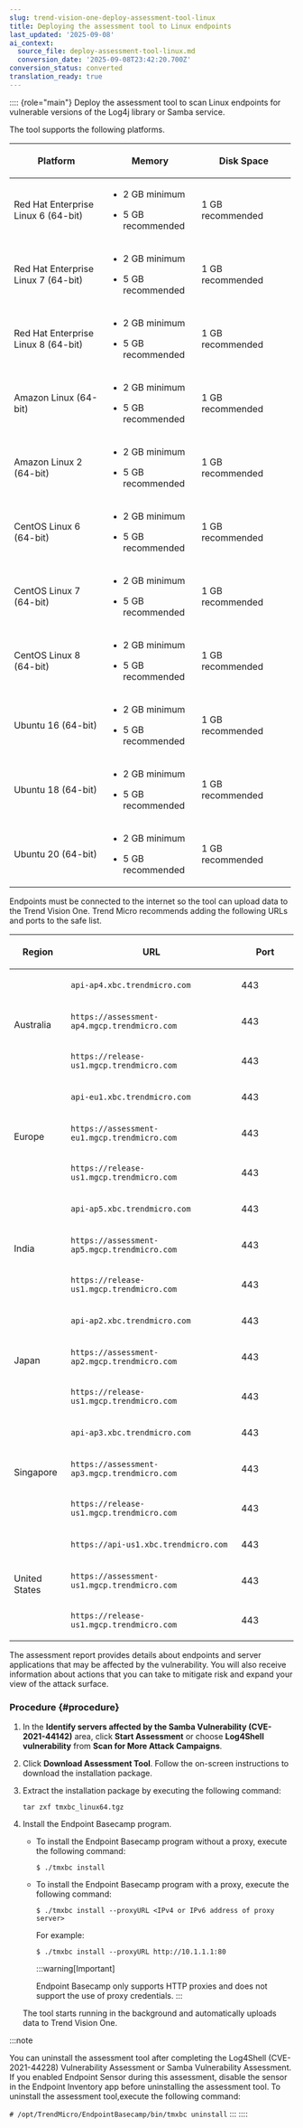 ```yaml
---
slug: trend-vision-one-deploy-assessment-tool-linux
title: Deploying the assessment tool to Linux endpoints
last_updated: '2025-09-08'
ai_context:
  source_file: deploy-assessment-tool-linux.md
  conversion_date: '2025-09-08T23:42:20.700Z'
conversion_status: converted
translation_ready: true
---
```


:::: {role="main"}
Deploy the assessment tool to scan Linux endpoints for vulnerable versions of the Log4j library or Samba service.

The tool supports the following platforms.

<table style="width:99%;">
<colgroup>
<col style="width: 33%" />
<col style="width: 33%" />
<col style="width: 33%" />
</colgroup>
<thead>
<tr>
<th><p>Platform</p></th>
<th><p>Memory</p></th>
<th><p>Disk Space</p></th>
</tr>
</thead>
<tbody>
<tr>
<td><p>Red Hat Enterprise Linux 6 (64-bit)</p></td>
<td><ul>
<li><p>2 GB minimum</p></li>
<li><p>5 GB recommended</p></li>
</ul></td>
<td><p>1 GB recommended</p></td>
</tr>
<tr>
<td><p>Red Hat Enterprise Linux 7 (64-bit)</p></td>
<td><ul>
<li><p>2 GB minimum</p></li>
<li><p>5 GB recommended</p></li>
</ul></td>
<td><p>1 GB recommended</p></td>
</tr>
<tr>
<td><p>Red Hat Enterprise Linux 8 (64-bit)</p></td>
<td><ul>
<li><p>2 GB minimum</p></li>
<li><p>5 GB recommended</p></li>
</ul></td>
<td><p>1 GB recommended</p></td>
</tr>
<tr>
<td><p>Amazon Linux (64-bit)</p></td>
<td><ul>
<li><p>2 GB minimum</p></li>
<li><p>5 GB recommended</p></li>
</ul></td>
<td><p>1 GB recommended</p></td>
</tr>
<tr>
<td><p>Amazon Linux 2 (64-bit)</p></td>
<td><ul>
<li><p>2 GB minimum</p></li>
<li><p>5 GB recommended</p></li>
</ul></td>
<td><p>1 GB recommended</p></td>
</tr>
<tr>
<td><p>CentOS Linux 6 (64-bit)</p></td>
<td><ul>
<li><p>2 GB minimum</p></li>
<li><p>5 GB recommended</p></li>
</ul></td>
<td><p>1 GB recommended</p></td>
</tr>
<tr>
<td><p>CentOS Linux 7 (64-bit)</p></td>
<td><ul>
<li><p>2 GB minimum</p></li>
<li><p>5 GB recommended</p></li>
</ul></td>
<td><p>1 GB recommended</p></td>
</tr>
<tr>
<td><p>CentOS Linux 8 (64-bit)</p></td>
<td><ul>
<li><p>2 GB minimum</p></li>
<li><p>5 GB recommended</p></li>
</ul></td>
<td><p>1 GB recommended</p></td>
</tr>
<tr>
<td><p>Ubuntu 16 (64-bit)</p></td>
<td><ul>
<li><p>2 GB minimum</p></li>
<li><p>5 GB recommended</p></li>
</ul></td>
<td><p>1 GB recommended</p></td>
</tr>
<tr>
<td><p>Ubuntu 18 (64-bit)</p></td>
<td><ul>
<li><p>2 GB minimum</p></li>
<li><p>5 GB recommended</p></li>
</ul></td>
<td><p>1 GB recommended</p></td>
</tr>
<tr>
<td><p>Ubuntu 20 (64-bit)</p></td>
<td><ul>
<li><p>2 GB minimum</p></li>
<li><p>5 GB recommended</p></li>
</ul></td>
<td><p>1 GB recommended</p></td>
</tr>
</tbody>
</table>

Endpoints must be connected to the internet so the tool can upload data to the Trend Vision One. Trend Micro recommends adding the following URLs and ports to the safe list.

<table>
<colgroup>
<col style="width: 20%" />
<col style="width: 60%" />
<col style="width: 20%" />
</colgroup>
<thead>
<tr>
<th><p>Region</p></th>
<th><p>URL</p></th>
<th><p>Port</p></th>
</tr>
</thead>
<tbody>
<tr>
<td rowspan="3"><p>Australia</p></td>
<td><p><code>api-ap4.xbc.trendmicro.com</code></p></td>
<td><p>443</p></td>
</tr>
<tr>
<td><p><code>https://assessment-ap4.mgcp.trendmicro.com</code></p></td>
<td><p>443</p></td>
</tr>
<tr>
<td><p><code>https://release-us1.mgcp.trendmicro.com</code></p></td>
<td><p>443</p></td>
</tr>
<tr>
<td rowspan="3"><p>Europe</p></td>
<td><p><code>api-eu1.xbc.trendmicro.com</code></p></td>
<td><p>443</p></td>
</tr>
<tr>
<td><p><code>https://assessment-eu1.mgcp.trendmicro.com</code></p></td>
<td><p>443</p></td>
</tr>
<tr>
<td><p><code>https://release-us1.mgcp.trendmicro.com</code></p></td>
<td><p>443</p></td>
</tr>
<tr>
<td rowspan="3"><p>India</p></td>
<td><p><code>api-ap5.xbc.trendmicro.com</code></p></td>
<td><p>443</p></td>
</tr>
<tr>
<td><p><code>https://assessment-ap5.mgcp.trendmicro.com</code></p></td>
<td><p>443</p></td>
</tr>
<tr>
<td><p><code>https://release-us1.mgcp.trendmicro.com</code></p></td>
<td><p>443</p></td>
</tr>
<tr>
<td rowspan="3"><p>Japan</p></td>
<td><p><code>api-ap2.xbc.trendmicro.com</code></p></td>
<td><p>443</p></td>
</tr>
<tr>
<td><p><code>https://assessment-ap2.mgcp.trendmicro.com</code></p></td>
<td><p>443</p></td>
</tr>
<tr>
<td><p><code>https://release-us1.mgcp.trendmicro.com</code></p></td>
<td><p>443</p></td>
</tr>
<tr>
<td rowspan="3"><p>Singapore</p></td>
<td><p><code>api-ap3.xbc.trendmicro.com</code></p></td>
<td><p>443</p></td>
</tr>
<tr>
<td><p><code>https://assessment-ap3.mgcp.trendmicro.com</code></p></td>
<td><p>443</p></td>
</tr>
<tr>
<td><p><code>https://release-us1.mgcp.trendmicro.com</code></p></td>
<td><p>443</p></td>
</tr>
<tr>
<td rowspan="3"><p>United States</p></td>
<td><p><code>https://api-us1.xbc.trendmicro.com</code></p></td>
<td><p>443</p></td>
</tr>
<tr>
<td><p><code>https://assessment-us1.mgcp.trendmicro.com</code></p></td>
<td><p>443</p></td>
</tr>
<tr>
<td><p><code>https://release-us1.mgcp.trendmicro.com</code></p></td>
<td><p>443</p></td>
</tr>
</tbody>
</table>

The assessment report provides details about endpoints and server applications that may be affected by the vulnerability. You will also receive information about actions that you can take to mitigate risk and expand your view of the attack surface.

### Procedure {#procedure}

1.  In the **Identify servers affected by the Samba Vulnerability (CVE-2021-44142)** area, click **Start Assessment** or choose **Log4Shell vulnerability** from **Scan for More Attack Campaigns**.

2.  Click **Download Assessment Tool**. Follow the on-screen instructions to download the installation package.

3.  Extract the installation package by executing the following command:

    `tar zxf tmxbc_linux64.tgz`

4.  Install the Endpoint Basecamp program.

    - To install the Endpoint Basecamp program without a proxy, execute the following command:

      `$ ./tmxbc install`

    - To install the Endpoint Basecamp program with a proxy, execute the following command:

      `$ ./tmxbc install --proxyURL <IPv4 or IPv6 address of proxy server>`

      For example:

      `$ ./tmxbc install --proxyURL http://10.1.1.1:80`

      :::warning[Important]

      Endpoint Basecamp only supports HTTP proxies and does not support the use of proxy credentials.
      :::

    The tool starts running in the background and automatically uploads data to Trend Vision One.

:::note

You can uninstall the assessment tool after completing the Log4Shell (CVE-2021-44228) Vulnerability Assessment or Samba Vulnerability Assessment. If you enabled Endpoint Sensor during this assessment, disable the sensor in the Endpoint Inventory app before uninstalling the assessment tool. To uninstall the assessment tool,execute the following command:

`# /opt/TrendMicro/EndpointBasecamp/bin/tmxbc uninstall`
:::
::::
